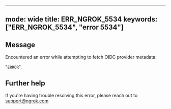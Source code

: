 
---
mode: wide
title: ERR_NGROK_5534
keywords: ["ERR_NGROK_5534", "error 5534"]
---

## Message
Encountered an error while attempting to fetch OIDC provider metadata:

"`ERROR`".




## Further help
If you're having trouble resolving this error, please reach out to [support@ngrok.com](mailto:support@ngrok.com?subject=Help%20with%20ERR_NGROK_5534)

